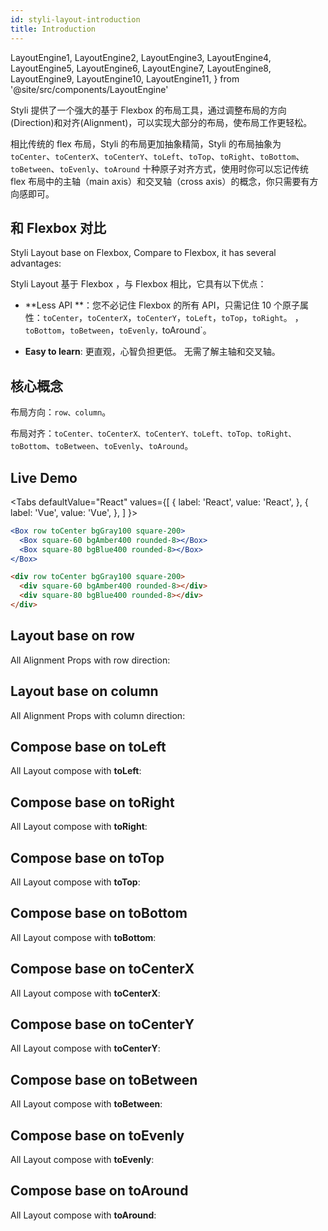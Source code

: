```yaml
---
id: styli-layout-introduction
title: Introduction
---
```



  LayoutEngine1,
  LayoutEngine2,
  LayoutEngine3,
  LayoutEngine4,
  LayoutEngine5,
  LayoutEngine6,
  LayoutEngine7,
  LayoutEngine8,
  LayoutEngine9,
  LayoutEngine10,
  LayoutEngine11,
} from '@site/src/components/LayoutEngine'

Styli 提供了一个强大的基于 Flexbox 的布局工具，通过调整布局的方向(Direction)和对齐(Alignment)，可以实现大部分的布局，使布局工作更轻松。

相比传统的 flex 布局，Styli 的布局更加抽象精简，Styli 的布局抽象为 `toCenter`、`toCenterX`、`toCenterY`、`toLeft`、`toTop`、`toRight`、`toBottom`、`toBetween`、`toEvenly`、`toAround` 十种原子对齐方式，使用时你可以忘记传统 flex 布局中的主轴（main axis）和交叉轴（cross axis）的概念，你只需要有方向感即可。

## 和 Flexbox 对比

Styli Layout base on Flexbox, Compare to Flexbox, it has several advantages:

Styli Layout 基于 Flexbox ，与 Flexbox 相比，它具有以下优点：

- **Less API **：您不必记住 Flexbox 的所有 API，只需记住 10 个原子属性：`toCenter`，`toCenterX`，`toCenterY`，`toLeft`，`toTop`，`toRight`。 ，`toBottom`，`toBetween`，`toEvenly，`toAround`。

- **Easy to learn**: 更直观，心智负担更低。 无需了解主轴和交叉轴。

## 核心概念

布局方向：`row、column`。

布局对齐：`toCenter、toCenterX、toCenterY、toLeft、toTop、toRight、toBottom`、`toBetween`、`toEvenly`、`toAround`。

## Live Demo

<Tabs
defaultValue="React"
values={[
{ label: 'React', value: 'React', },
{ label: 'Vue', value: 'Vue', },
]
}>
<TabItem value="React">

```jsx live
<Box row toCenter bgGray100 square-200>
  <Box square-60 bgAmber400 rounded-8></Box>
  <Box square-80 bgBlue400 rounded-8></Box>
</Box>
```

</TabItem>
<TabItem value="Vue">

```html
<div row toCenter bgGray100 square-200>
  <div square-60 bgAmber400 rounded-8></div>
  <div square-80 bgBlue400 rounded-8></div>
</div>
```

</TabItem>
</Tabs>

## Layout base on row

All Alignment Props with row direction:

<LayoutEngine1 />

## Layout base on column

All Alignment Props with column direction:

<LayoutEngine2 />

## Compose base on toLeft

All Layout compose with **toLeft**:

<LayoutEngine3 />

## Compose base on toRight

All Layout compose with **toRight**:

<LayoutEngine4 />

## Compose base on toTop

All Layout compose with **toTop**:

<LayoutEngine5 />

## Compose base on toBottom

All Layout compose with **toBottom**:

<LayoutEngine6 />

## Compose base on toCenterX

All Layout compose with **toCenterX**:

<LayoutEngine7 />

## Compose base on toCenterY

All Layout compose with **toCenterY**:

<LayoutEngine8 />

## Compose base on toBetween

All Layout compose with **toBetween**:

<LayoutEngine9 />

## Compose base on toEvenly

All Layout compose with **toEvenly**:

<LayoutEngine10 />

## Compose base on toAround

All Layout compose with **toAround**:

<LayoutEngine11 />
